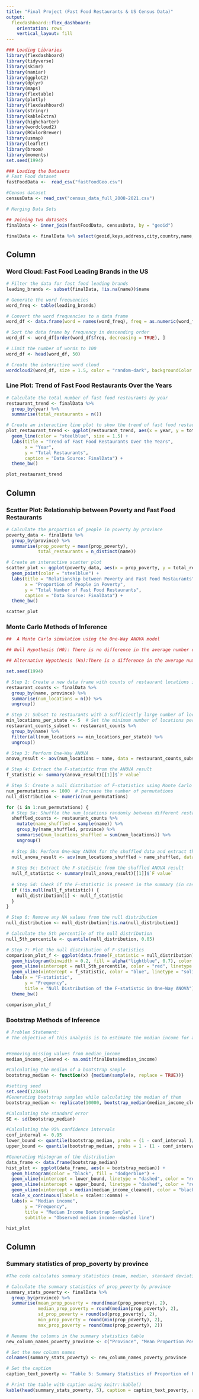 ```yaml
---
title: "Final Project (Fast Food Restaurants & US Census Data)"
output: 
  flexdashboard::flex_dashboard:
    orientation: rows
    vertical_layout: fill
---
```


```r
### Loading Libraries
library(flexdashboard)
library(tidyverse)
library(skimr)
library(naniar)
library(ggplot2)
library(dplyr)
library(maps)
library(flextable)
library(plotly)
library(flexdashboard)
library(stringr)
library(kableExtra)
library(highcharter)
library(wordcloud2)
library(RColorBrewer)
library(usmap)
library(leaflet)
library(broom)
library(moments)
set.seed(1994)
```



```r
### Loading the Datasets
# Fast Food dataset
fastFoodData <-  read_csv("fastFoodGeo.csv")

#Census dataset
censusData <- read_csv("census_data_full_2008-2021.csv")
```

```r
# Merging Data Sets

## Joining two datasets
finalData <- inner_join(fastFoodData, censusData, by = "geoid")

finalData <- finalData %>% select(geoid,keys,address,city,country,name,postalCode,province,lat,long,year,population,median_income,median_monthly_rent_cost,median_monthly_home_cost, prop_female,prop_male, prop_poverty)

```


Column {data-width=650 .tabset}
-----------------------------------------------------------------------

### Word Cloud: Fast Food Leading Brands in the US

```r
# Filter the data for fast food leading brands
leading_brands <- subset(finalData, !is.na(name))$name

# Generate the word frequencies
word_freq <- table(leading_brands)

# Convert the word frequencies to a data frame
word_df <- data.frame(word = names(word_freq), freq = as.numeric(word_freq))

# Sort the data frame by frequency in descending order
word_df <- word_df[order(word_df$freq, decreasing = TRUE), ]

# Limit the number of words to 100
word_df <- head(word_df, 50)

# Create the interactive word cloud
wordcloud2(word_df, size = 1.5, color = "random-dark", backgroundColor = "white")
```

### Line Plot: Trend of Fast Food Restaurants Over the Years

```r
# Calculate the total number of fast food restaurants by year
restaurant_trend <- finalData %>%
  group_by(year) %>%
  summarise(total_restaurants = n())

# Create an interactive line plot to show the trend of fast food restaurants over the years
plot_restaurant_trend <- ggplot(restaurant_trend, aes(x = year, y = total_restaurants)) +
  geom_line(color = "steelblue", size = 1.5) +
  labs(title = "Trend of Fast Food Restaurants Over the Years",
       x = "Year",
       y = "Total Restaurants",
       caption = "Data Source: FinalData") +
  theme_bw()

plot_restaurant_trend

```



Column {data-width=350}
-----------------------------------------------------------------------

### Scatter Plot: Relationship between Poverty and Fast Food Restaurants

```r
# Calculate the proportion of people in poverty by province
poverty_data <- finalData %>%
  group_by(province) %>%
  summarise(prop_poverty = mean(prop_poverty),
            total_restaurants = n_distinct(name))

# Create an interactive scatter plot
scatter_plot <- ggplot(poverty_data, aes(x = prop_poverty, y = total_restaurants)) +
  geom_point(color = "steelblue") +
  labs(title = "Relationship between Poverty and Fast Food Restaurants",
       x = "Proportion of People in Poverty",
       y = "Total Number of Fast Food Restaurants",
       caption = "Data Source: FinalData") +
  theme_bw()

scatter_plot
```

### Monte Carlo Methods of Inference

```r
##  A Monte Carlo simulation using the One-Way ANOVA model

## Null Hypothesis (H0): There is no difference in the average number of locations for the different restaurant names across the states in the United States.

## Alternative Hypothesis (Ha):There is a difference in the average number of locations for the different restaurant names across the states in the United States.

set.seed(1994)

# Step 1: Create a new data frame with counts of restaurant locations in each state for each restaurant name
restaurant_counts <- finalData %>%
  group_by(name, province) %>%
  summarise(num_locations = n()) %>%
  ungroup()

# Step 2: Subset to restaurants with a sufficiently large number of locations in every state
min_locations_per_state <- 5  # Set the minimum number of locations per state
restaurant_counts_subset <- restaurant_counts %>%
  group_by(name) %>%
  filter(all(num_locations >= min_locations_per_state)) %>%
  ungroup()

# Step 3: Perform One-Way ANOVA
anova_result <- aov(num_locations ~ name, data = restaurant_counts_subset)

# Step 4: Extract the F-statistic from the ANOVA result
f_statistic <- summary(anova_result)[[1]]$`F value`

# Step 5: Create a null distribution of F-statistics using Monte Carlo simulation
num_permutations <- 1000  # Increase the number of permutations
null_distribution <- numeric(num_permutations)

for (i in 1:num_permutations) {
  # Step 5a: Shuffle the num_locations randomly between different restaurant names
  shuffled_counts <- restaurant_counts %>%
    mutate(name_shuffled = sample(name)) %>%
    group_by(name_shuffled, province) %>%
    summarise(num_locations_shuffled = sum(num_locations)) %>%
    ungroup()
  
  # Step 5b: Perform One-Way ANOVA for the shuffled data and extract the F-statistic
  null_anova_result <- aov(num_locations_shuffled ~ name_shuffled, data = shuffled_counts)
  
  # Step 5c: Extract the F-statistic from the shuffled ANOVA result
  null_f_statistic <- summary(null_anova_result)[[1]]$`F value`
  
  # Step 5d: Check if the F-statistic is present in the summary (in case it's not available for some permutations)
  if (!is.null(null_f_statistic)) {
    null_distribution[i] <- null_f_statistic
  }
}

# Step 6: Remove any NA values from the null distribution
null_distribution <- null_distribution[!is.na(null_distribution)]

# Calculate the 5th percentile of the null distribution
null_5th_percentile <- quantile(null_distribution, 0.05)

# Step 7: Plot the null distribution of F-statistics
comparison_plot_f <- ggplot(data.frame(F_statistic = null_distribution), aes(x = F_statistic)) +
  geom_histogram(binwidth = 0.2, fill = alpha("lightblue", 0.7), color = "black") +
  geom_vline(xintercept = null_5th_percentile, color = "red", linetype = "dashed") +
  geom_vline(xintercept = f_statistic, color = "blue", linetype = "solid") +
  labs(x = "F-statistic",
       y = "Frequency",
       title = "Null Distribution of the F-statistic in One-Way ANOVA") +
  theme_bw()

comparison_plot_f

```


### Bootstrap Methods of Inference

```r
# Problem Statement:
# The objective of this analysis is to estimate the median income for a specific dataset ("finalData") using the bootstrap method of inference. We want to determine the uncertainty associated with the median income estimate and construct a 95% confidence interval for the true median income. Additionally, we aim to visualize the distribution of bootstrap medians and compare it to the observed median income to assess the representatives of the observed estimate.


#Removing missing values from median_income
median_income_cleaned <- na.omit(finalData$median_income)

#Calculating the median of a bootstrap sample
bootstrap_median <- function(x) {median(sample(x, replace = TRUE))}

#setting seed
set.seed(123456)
#Generating bootstrap samples while calculating the median of them
bootstrap_median <- replicate(10000, bootstrap_median(median_income_cleaned))

#Calculating the standard error
SE <- sd(bootstrap_median)

#Calculating the 95% confidence intervals
conf_interval <- 0.95
lower_bound <- quantile(bootstrap_median, probs = (1 - conf_interval )/ 2)
upper_bound <- quantile(bootstrap_median, probs = 1 - (1 - conf_interval)/ 2)

#Generating Histogram of the distribution
data_frame <- data.frame(bootstrap_median)
hist_plot <- ggplot(data_frame, aes(x = bootstrap_median)) +
  geom_histogram(color = "black", fill = "dodgerblue") +
  geom_vline(xintercept = lower_bound, linetype = "dashed", color = "red", size = 1.5) +
  geom_vline(xintercept = upper_bound, linetype = "dashed", color = "red", size = 1.5) +
  geom_vline(xintercept = median(median_income_cleaned), color = "black", linetype = "dashed", size = 1) +
  scale_x_continuous(labels = scales::comma) +
  labs(x = "Median income",
       y = "Frequency",
       title = "Median Income Bootstrap Sample",
       subtitle = "Observed median income--dashed line")

hist_plot

```



Column {data-width=350}
-----------------------------------------------------------------------

### Summary statistics of prop_poverty by province

```r
#The code calculates summary statistics (mean, median, standard deviation, minimum, maximum) of the proportion of people living in poverty (prop_poverty) grouped by province. The resulting table, summary_stats_poverty, provides insights into the poverty levels across different provinces.

# Calculate the summary statistics of prop_poverty by province
summary_stats_poverty <- finalData %>%
  group_by(province) %>%
  summarise(mean_prop_poverty = round(mean(prop_poverty), 2),
            median_prop_poverty = round(median(prop_poverty), 2),
            sd_prop_poverty = round(sd(prop_poverty), 2),
            min_prop_poverty = round(min(prop_poverty), 2),
            max_prop_poverty = round(max(prop_poverty), 2))

# Rename the columns in the summary statistics table
new_column_names_poverty_province <- c("Province", "Mean Proportion Poverty", "Median Proportion Poverty", "St. Deviation Poverty", "Minimum Proportion Poverty", "Maximum Proportion Poverty")

# Set the new column names
colnames(summary_stats_poverty) <- new_column_names_poverty_province

# Set the caption
caption_text_poverty <- "Table 5: Summary Statistics of Proportion of People Living in Poverty by Province"

# Print the table with caption using knitr::kable()
kable(head(summary_stats_poverty, 5), caption = caption_text_poverty, align = "l") %>% kable_styling(bootstrap_options = c("striped", "hover", "condensed", "responsive"))
```